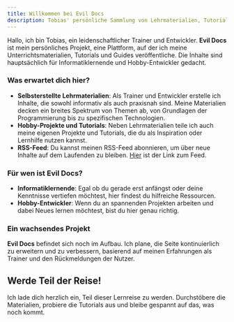```yaml
---
title: Willkommen bei Evil Docs
description: Tobias' persönliche Sammlung von Lehrmaterialien, Tutorials und Guides.
---
```


Hallo, ich bin Tobias, ein leidenschaftlicher Trainer und Entwickler. **Evil Docs** ist mein persönliches Projekt, eine Plattform, auf der ich meine Unterrichtsmaterialien, Tutorials und Guides veröffentliche. Die Inhalte sind hauptsächlich für Informatiklernende und Hobby-Entwickler gedacht.

### Was erwartet dich hier?

- **Selbsterstellte Lehrmaterialien**: Als Trainer und Entwickler erstelle ich Inhalte, die sowohl informativ als auch praxisnah sind. Meine Materialien decken ein breites Spektrum von Themen ab, von Grundlagen der Programmierung bis zu spezifischen Technologien.
- **Hobby-Projekte und Tutorials**: Neben Lehrmaterialien teile ich auch meine eigenen Projekte und Tutorials, die du als Inspiration oder Lernhilfe nutzen kannst.
- **RSS-Feed**: Du kannst meinen RSS-Feed abonnieren, um über neue Inhalte auf dem Laufenden zu bleiben. [Hier](/rss.xml) ist der Link zum Feed.

### Für wen ist Evil Docs?

- **Informatiklernende**: Egal ob du gerade erst anfängst oder deine Kenntnisse vertiefen möchtest, hier findest du hilfreiche Ressourcen.
- **Hobby-Entwickler**: Wenn du an spannenden Projekten arbeiten und dabei Neues lernen möchtest, bist du hier genau richtig.

### Ein wachsendes Projekt

**Evil Docs** befindet sich noch im Aufbau. Ich plane, die Seite kontinuierlich zu erweitern und zu verbessern, basierend auf meinen Erfahrungen als Trainer und den Rückmeldungen der Nutzer.

## Werde Teil der Reise!

Ich lade dich herzlich ein, Teil dieser Lernreise zu werden. Durchstöbere die Materialien, probiere die Tutorials aus und bleibe gespannt auf das, was noch kommt.
